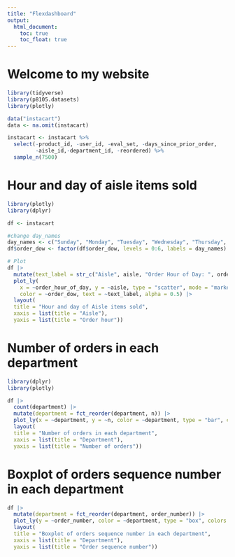 ```yaml
---
title: "Flexdashboard"
output: 
  html_document:
    toc: true
    toc_float: true
---
```


# Welcome to my website
```r
library(tidyverse)
library(p8105.datasets)
library(plotly)

data("instacart")
data <- na.omit(instacart)
```

```r
instacart <- instacart %>%
  select(-product_id, -user_id, -eval_set, -days_since_prior_order,
         -aisle_id,-department_id, -reordered) %>%
  sample_n(7500)
```

# Hour and day of aisle items sold
```r
library(plotly)
library(dplyr)

df <- instacart   

#change day_names 
day_names <- c("Sunday", "Monday", "Tuesday", "Wednesday", "Thursday", "Friday", "Saturday")
df$order_dow <- factor(df$order_dow, levels = 0:6, labels = day_names)

# Plot
df |>
  mutate(text_label = str_c("Aisle", aisle, "Order Hour of Day: ", order_hour_of_day)) |> 
  plot_ly(
    x = ~order_hour_of_day, y = ~aisle, type = "scatter", mode = "markers",
    color = ~order_dow, text = ~text_label, alpha = 0.5) |>
  layout(
  title = "Hour and day of Aisle items sold",
  xaxis = list(title = "Aisle"),
  yaxis = list(title = "Order hour"))

```



# Number of orders in each department
```r
library(dplyr)
library(plotly)

df |> 
  count(department) |> 
  mutate(department = fct_reorder(department, n)) |> 
  plot_ly(x = ~department, y = ~n, color = ~department, type = "bar", colors = "viridis") |>
  layout(
  title = "Number of orders in each department",
  xaxis = list(title = "Department"),
  yaxis = list(title = "Number of orders"))
```


# Boxplot of orders sequence number in each department
```r
df |> 
  mutate(department = fct_reorder(department, order_number)) |> 
  plot_ly(y = ~order_number, color = ~department, type = "box", colors = "viridis") |>
  layout(
  title = "Boxplot of orders sequence number in each department",
  xaxis = list(title = "Department"),
  yaxis = list(title = "Order sequence number"))
```






